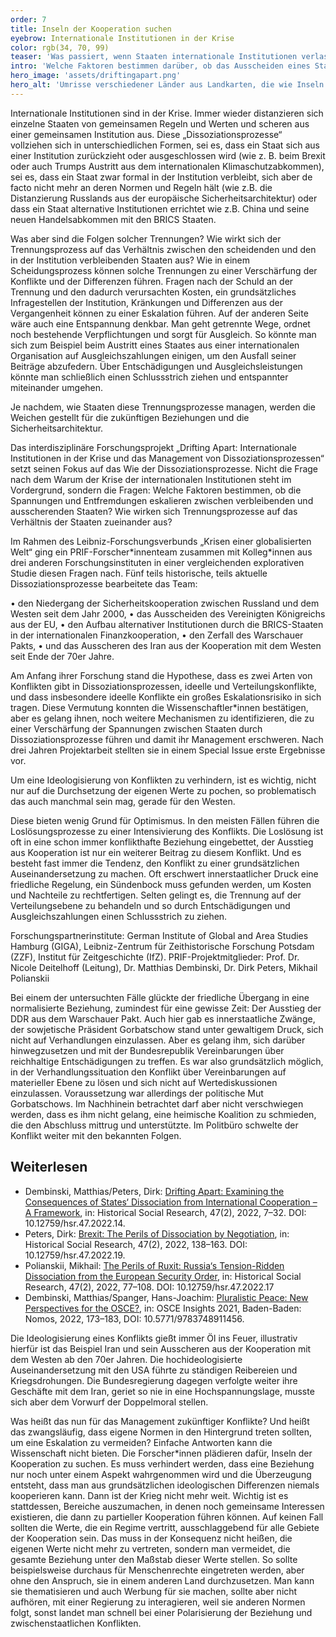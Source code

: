 ```yaml
---
order: 7
title: Inseln der Kooperation suchen
eyebrow: Internationale Institutionen in der Krise
color: rgb(34, 70, 99)
teaser: 'Was passiert, wenn Staaten internationale Institutionen verlassen? Ist die Zusammenarbeit für immer gescheitert? Das Forschungsprojekt *Drifting Apart* hat fünf solcher Dissoziationsprozesse analysiert.'
intro: 'Welche Faktoren bestimmen darüber, ob das Ausscheiden eines Staates aus einer Institution einen Konflikt weiter eskaliert oder nicht? Darauf fokussierte das interdisziplinäre Forschungsprojekt „Drifting Apart: Internationale Institutionen in der Krise und das Management von Dissoziationsprozessen“, das 2022 erfolgreich mit einem Special Issue abgeschlossen wurde.'
hero_image: 'assets/driftingapart.png'
hero_alt: 'Umrisse verschiedener Länder aus Landkarten, die wie Inseln angeordnet sind'
---
```


<Leadin>Internationale Institutionen sind</Leadin> in der Krise. Immer wieder distanzieren sich einzelne Staaten von gemeinsamen Regeln und Werten und scheren aus einer gemeinsamen Institution aus. Diese „Dissoziationsprozesse“ vollziehen sich in unterschiedlichen Formen, sei es, dass ein Staat sich aus einer Institution zurückzieht oder ausgeschlossen wird (wie z. B. beim Brexit oder auch Trumps Austritt aus dem internationalen Klimaschutzabkommen), sei es, dass ein Staat zwar formal in der Institution verbleibt, sich aber de facto nicht mehr an deren Normen und Regeln hält (wie z.B. die Distanzierung Russlands aus der europäische Sicherheitsarchitektur) oder dass ein Staat alternative Institutionen errichtet wie z.B. China und seine neuen Handelsabkommen mit den BRICS Staaten. 

Was aber sind die Folgen solcher Trennungen? Wie wirkt sich der Trennungsprozess auf das Verhältnis zwischen den scheidenden und den in der Institution verbleibenden Staaten aus? Wie in einem Scheidungsprozess können solche Trennungen zu einer Verschärfung der Konflikte und der Differenzen führen. Fragen nach der Schuld an der Trennung und den dadurch verursachten Kosten, ein grundsätzliches Infragestellen der Institution, Kränkungen und Differenzen aus der Vergangenheit können zu einer Eskalation führen. Auf der anderen Seite wäre auch eine Entspannung denkbar. Man geht getrennte Wege, ordnet noch bestehende Verpflichtungen und sorgt für Ausgleich. So könnte man sich zum Beispiel beim Austritt eines Staates aus einer internationalen Organisation auf Ausgleichszahlungen einigen, um den Ausfall seiner Beiträge abzufedern. Über Entschädigungen und Ausgleichsleistungen könnte man schließlich einen Schlussstrich ziehen und entspannter miteinander umgehen.

Je nachdem, wie Staaten diese Trennungsprozesse managen, werden die Weichen gestellt für die zukünftigen Beziehungen und die Sicherheitsarchitektur.

Das interdisziplinäre Forschungsprojekt „Drifting Apart: Internationale Institutionen in der Krise und das Management von Dissoziationsprozessen“ setzt seinen Fokus auf das Wie der Dissoziationsprozesse. Nicht die Frage nach dem Warum der Krise der internationalen Institutionen steht im Vordergrund, sondern die Fragen: Welche Faktoren bestimmen, ob die Spannungen und Entfremdungen eskalieren zwischen verbleibenden und ausscherenden Staaten? Wie wirken sich Trennungsprozesse auf das Verhältnis der Staaten zueinander aus?

Im Rahmen des Leibniz-Forschungsverbunds „Krisen einer globalisierten Welt“ ging ein PRIF-Forscher\*innenteam zusammen mit Kolleg\*innen aus drei anderen Forschungsinstituten in einer vergleichenden explorativen Studie diesen Fragen nach. Fünf teils historische, teils aktuelle Dissoziationsprozesse bearbeitete das Team:

•	den Niedergang der Sicherheitskooperation zwischen Russland und dem Westen seit dem Jahr 2000,
•	das Ausscheiden des Vereinigten Königreichs aus der EU,
•	den Aufbau alternativer Institutionen durch die BRICS-Staaten in der internationalen Finanzkooperation,
•	den Zerfall des Warschauer Pakts,
•	und das Ausscheren des Iran aus der Kooperation mit dem Westen seit Ende der 70er Jahre.

Am Anfang ihrer Forschung stand die Hypothese, dass es zwei Arten von Konflikten gibt in Dissoziationsprozessen, ideelle und Verteilungskonflikte, und dass insbesondere ideelle Konflikte ein großes Eskalationsrisiko in sich tragen. Diese Vermutung konnten die Wissenschaftler*innen bestätigen, aber es gelang ihnen, noch weitere Mechanismen zu identifizieren, die zu einer Verschärfung der Spannungen zwischen Staaten durch Dissoziationsprozesse führen und damit ihr Management erschweren. Nach drei Jahren Projektarbeit stellten sie in einem Special Issue erste Ergebnisse vor.

<Quote cite="Dirk Peters">

Um eine Ideologisierung von Konflikten zu verhindern, ist es wichtig, nicht nur auf die Durchsetzung der eigenen Werte zu pochen, so problematisch das auch manchmal sein mag, gerade für den Westen.

</Quote>

Diese bieten wenig Grund für Optimismus. In den meisten Fällen führen die Loslösungsprozesse zu einer Intensivierung des Konflikts. Die Loslösung ist oft in eine schon immer konflikthafte Beziehung eingebettet, der Ausstieg aus Kooperation ist nur ein weiterer Beitrag zu diesem Konflikt. Und es besteht fast immer die Tendenz, den Konflikt zu einer grundsätzlichen Auseinandersetzung zu machen. Oft erschwert innerstaatlicher Druck eine friedliche Regelung, ein Sündenbock muss gefunden werden, um Kosten und Nachteile zu rechtfertigen. Selten gelingt es, die Trennung auf der Verteilungsebene zu behandeln und so durch Entschädigungen und Ausgleichszahlungen einen Schlussstrich zu ziehen.

<PersonList title="Über das Projekt">
Forschungspartnerinstitute: German Institute of Global and Area Studies Hamburg (GIGA), Leibniz-Zentrum für Zeithistorische Forschung Potsdam (ZZF), Institut für Zeitgeschichte (IfZ).
PRIF-Projektmitglieder: Prof. Dr. Nicole Deitelhoff (Leitung), Dr. Matthias Dembinski, Dr. Dirk Peters, Mikhail Polianskii

  <Person name="Nicole Deitelhoff" image="assets/Nicole-drifting_apart_RGB.png" >
</Person>
  <Person name="Matthias Dembinski" image="Matthias_RGB.png" >
</Person>
  <Person name="Dirk Peters" image="assets/Dirk_drifting-apart_RGB.png" >
</Person>
  <Person name="Mikhail Polianskii" image="Mikhail_RGB.png" >
</Person>
</PersonList>

Bei einem der untersuchten Fälle glückte der friedliche Übergang in eine normalisierte Beziehung, zumindest für eine gewisse Zeit: Der Ausstieg der DDR aus dem Warschauer Pakt. Auch hier gab es innerstaatliche Zwänge, der sowjetische Präsident Gorbatschow stand unter gewaltigem Druck, sich nicht auf Verhandlungen einzulassen. Aber es gelang ihm, sich darüber hinwegzusetzen und mit der Bundesrepublik Vereinbarungen über reichhaltige Entschädigungen zu treffen. Es war also grundsätzlich möglich, in der Verhandlungssituation den Konflikt über Vereinbarungen auf materieller Ebene zu lösen und sich nicht auf Wertediskussionen einzulassen. Voraussetzung war allerdings der politische Mut Gorbatschows. Im Nachhinein betrachtet darf aber nicht verschwiegen werden, dass es ihm nicht gelang, eine heimische Koalition zu schmieden, die den Abschluss mittrug und unterstützte. Im Politbüro schwelte der Konflikt weiter mit den bekannten Folgen.

<Notes>

## Weiterlesen
- Dembinski, Matthias/Peters, Dirk: [Drifting Apart: Examining the Consequences of States‘ Dissociation from International Cooperation – A Framework](https://www.ssoar.info/ssoar/handle/document/81676?locale-attribute=en), in: Historical Social Research, 47(2), 2022, 7–32. DOI: 10.12759/hsr.47.2022.14.
- Peters, Dirk: [Brexit: The Perils of Dissociation by Negotiation](https://www.ssoar.info/ssoar/handle/document/81681), in: Historical Social Research, 47(2), 2022, 138–163. DOI: 10.12759/hsr.47.2022.19.
- Polianskii, Mikhail: [The Perils of Ruxit: Russia‘s Tension-Ridden Dissociation from the European Security Order](https://www.ssoar.info/ssoar/handle/document/81679), in: Historical Social Research, 47(2), 2022, 77–108. DOI: 10.12759/hsr.47.2022.17
- Dembinski, Matthias/Spanger, Hans-Joachim: [Pluralistic Peace: New Perspectives for the OSCE?](https://www.nomos-elibrary.de/10.5771/9783748911456/osce-insights-2021?page=1), in: OSCE Insights 2021, Baden-Baden: Nomos, 2022, 173–183, DOI: 10.5771/9783748911456.

</Notes>

Die Ideologisierung eines Konflikts gießt immer Öl ins Feuer, illustrativ hierfür ist das Beispiel Iran und sein Ausscheren aus der Kooperation mit dem Westen ab den 70er Jahren. Die hochideologisierte Auseinandersetzung mit den USA führte zu ständigen Reibereien und Kriegsdrohungen. Die Bundesregierung dagegen verfolgte weiter ihre Geschäfte mit dem Iran, geriet so nie in eine Hochspannungslage, musste sich aber dem Vorwurf der Doppelmoral stellen. 

Was heißt das nun für das Management zukünftiger Konflikte? Und heißt das zwangsläufig, dass eigene Normen in den Hintergrund treten sollten, um eine Eskalation zu vermeiden? Einfache Antworten kann die Wissenschaft nicht bieten. Die Forscher*innen plädieren dafür, Inseln der Kooperation zu suchen. Es muss verhindert werden, dass eine Beziehung nur noch unter einem Aspekt wahrgenommen wird und die Überzeugung entsteht, dass man aus grundsätzlichen ideologischen Differenzen niemals kooperieren kann. Dann ist der Krieg nicht mehr weit. Wichtig ist es stattdessen, Bereiche auszumachen, in denen noch gemeinsame Interessen existieren, die dann zu partieller Kooperation führen können. Auf keinen Fall sollten die Werte, die ein Regime vertritt, ausschlaggebend für alle Gebiete der Kooperation sein. Das muss in der Konsequenz nicht heißen, die eigenen Werte nicht mehr zu vertreten, sondern man vermeidet, die gesamte Beziehung unter den Maßstab dieser Werte stellen.  So sollte beispielsweise durchaus für Menschenrechte eingetreten werden, aber ohne den Anspruch, sie in einem anderen Land durchzusetzen. Man kann sie thematisieren und auch Werbung für sie machen, sollte aber nicht aufhören, mit einer Regierung zu interagieren, weil sie anderen Normen folgt, sonst landet man schnell bei einer Polarisierung der Beziehung und zwischenstaatlichen Konflikten.

